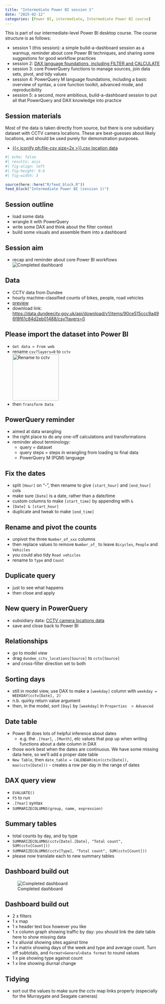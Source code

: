 ---
title: "Intermediate Power BI session 1"
date: "2025-02-12"
categories: [Power BI, intermediate, Intermediate Power BI course]
---

This is part of our intermediate-level Power BI desktop course. The course structure is as follows:

-   session 1 (this session): a simple build-a-dashboard session as a warmup, reminder about core Power BI techniques, and sharing some suggestions for good workflow practices
-   session 2: [DAX language foundations, including FILTER and CALCULATE](intermediate_BI_session_02.qmd)
-   session 3: core PowerQuery functions to manage sources, join data sets, pivot, and tidy values
-   session 4: PowerQuery M language foundations, including a basic overview of syntax, a core function toolkit, advanced mode, and reproducibility
-   session 5: a second, more ambitious, build-a-dashboard session to put all that PowerQuery and DAX knowledge into practice

::: {.callout-note collapse="false" appearance="default" icon="true"}
## Session materials

Most of the data is taken directly from source, but there is one subsidiary dataset with CCTV camera locations. These are best-guesses about likely locations, and should be used purely for demonstration purposes.

-   [{{< iconify ph:file-csv size=2x >}}.csv location data](src/dundee_cctv_locations.csv)
:::


```{r}
#| echo: false
#| results: asis
#| fig-align: left
#| fig-height: 0.6
#| fig-width: 3

source(here::here("R/feed_block.R"))
feed_block("Intermediate Power BI (session 1)")

```


## Session outline

-   load some data
-   wrangle it with PowerQuery
-   write some DAX and think about the filter context
-   build some visuals and assemble them into a dashboard

## Session aim

-   recap and reminder about core Power BI workflows </br> ![Completed dashboard](images/clipboard-1662072668.png)

## Data

-   CCTV data from Dundee
-   hourly machine-classified counts of bikes, people, road vehicles
-   [preview](https://data.dundeecity.gov.uk/maps/dundeecity::cctv-data-counts-august-2023)
-   download link: <https://data.dundeecity.gov.uk/api/download/v1/items/90ce515ccc9a496f8f61c84d2eb01488/csv?layers=0>

## Please import the dataset into Power BI

-   `Get data > From web`
-   rename `csv?layers=0` to `cctv` </br>![Rename to cctv](images/clipboard-2771147717.png){height="150"}
-   then `Transform Data`

## PowerQuery reminder

-   aimed at data wrangling
- the right place to do any one-off calculations and transformations
- reminder about terminology:
    - query = dataset
    - query steps = steps in wrangling from loading to final data
    - PowerQuery M (PQM) language

## Fix the dates

-   split `[Hour]` on "-", then rename to give `[start_hour]` and `[end_hour]` cols
-   make sure `[Date]` is a date, rather than a date/time
-   custom columns to make `[start_time]` by appending with `&`
  + `[Date] & [start_hour]`
-   duplicate and tweak to make `[end_time]`

## Rename and pivot the counts

-   unpivot the three `Number_of_xxx` columns
-   then replace values to remove `Number_of_` to leave `Bicycles`, `People` and `Vehicles`
-   you could also tidy `Road vehicles`
-   rename to `Type` and `Count`

## Duplicate query

-   just to see what happens
-   then close and apply

## New query in PowerQuery

-   subsidiary data: [CCTV camera locations data](src/dundee_cctv_locations.csv)
-   save and close back to Power BI

## Relationships

-   go to model view
-   drag `dundee_cctv_locations[Source]` to `cctv[Source]`
-   and cross-filter direction set to both

## Sorting days

-   still in model view, use DAX to make a `[weekday]` column with `weekday = WEEKDAY(cctv[Date], 2)`
-   n.b. quirky return value argument
-   then, in the model, sort `[Day]` by `[weekday]` in `Properties  > Advanced`

## Date table

-   Power BI does lots of helpful inference about dates
    -   e.g. the `.[Year]`, `.[Month]`, etc values that pop up when writing functions about a date column in DAX
-   those work best when the dates are continuous. We have some missing data here, so we'll add a proper date table
-   `New Table`, then `date_table = CALENDAR(min(cctv[Date]), max(cctv[Date]))` - creates a row per day in the range of dates

## DAX query view

-   `EVALUATE()`
-   `F5` to run
-   `.[Year]` syntax
-   `SUMMARIZECOLUMNS(group, name, expression)`

## Summary tables

-   total counts by day, and by type
-   `SUMMARIZECOLUMNS(cctv[Date].[Date], "Total count", SUM(cctv[Count]))`
-   `SUMMARIZECOLUMNS(cctv[Type], "Total count", SUM(cctv[Count]))`
-   please now translate each to new summary tables

## Dashboard build out

![Completed dashboard](images/clipboard-1662072668.png)

## Dashboard build out

-   2 x filters
-   1 x map
-   1 x header text box however you like
-   1 x column graph showing traffic by day: you should link the date table here to show missing data
-   1 x alluvial showing sites against time
-   1 x matrix showing days of the week and type and average count. Turn off subtotals, and `Format>General>Data format` to round values
-   1 x pie showing type against count
-   1 x line showing diurnal change

## Tidying

-   sort out the values to make sure the cctv map links properly (especially for the Murraygate and Seagate cameras)
